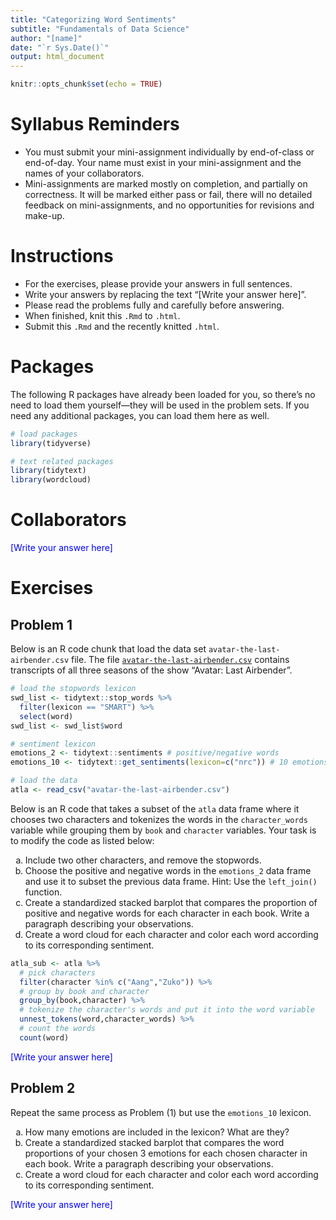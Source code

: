 ---
title: "Categorizing Word Sentiments"
subtitle: "Fundamentals of Data Science"
author: "[name]"
date: "`r Sys.Date()`"
output: html_document
---

```{r setup, include=FALSE}
knitr::opts_chunk$set(echo = TRUE)
```

# Syllabus Reminders

* You must submit your mini-assignment individually by end-of-class or end-of-day. Your name must exist in your mini-assignment and the names of your collaborators.
* Mini-assignments are marked mostly on completion, and partially on correctness. It will be marked either pass or fail, there will no detailed feedback on mini-assignments, and no opportunities for revisions and make-up.

# Instructions

* For the exercises, please provide your answers in full sentences.
* Write your answers by replacing the text "[Write your answer here]".
* Please read the problems fully and carefully before answering.
* When finished, knit this `.Rmd` to `.html`.
* Submit this `.Rmd` and the recently knitted `.html`.

# Packages

The following R packages have already been loaded for you, so there's no need to load them yourself—they will be used in the problem sets. If you need any additional packages, you can load them here as well.

```{r message=FALSE, warning=FALSE}
# load packages
library(tidyverse)

# text related packages
library(tidytext)
library(wordcloud)
```

# Collaborators

::: {style="color: blue;"}
[Write your answer here]
:::

# Exercises

## Problem 1

Below is an R code chunk that load the data set `avatar-the-last-airbender.csv` file. The file [`avatar-the-last-airbender.csv`](https://github.com/averyrobbins1/appa){target="_blank"} contains transcripts of all three seasons of the show "Avatar: Last Airbender".

```{r message=FALSE, warning=FALSE}
# load the stopwords lexicon
swd_list <- tidytext::stop_words %>% 
  filter(lexicon == "SMART") %>%
  select(word)
swd_list <- swd_list$word

# sentiment lexicon
emotions_2 <- tidytext::sentiments # positive/negative words
emotions_10 <- tidytext::get_sentiments(lexicon=c("nrc")) # 10 emotions

# load the data
atla <- read_csv("avatar-the-last-airbender.csv")
```

Below is an R code that takes a subset of the `atla` data frame where it chooses two characters and tokenizes the words in the `character_words` variable while grouping them by `book` and `character` variables. Your task is to modify the code as listed below:
    
a. Include two other characters, and remove the stopwords.
b. Choose the positive and negative words in the `emotions_2` data frame and use it to subset the previous data frame. Hint: Use the `left_join()` function.
c. Create a standardized stacked barplot that compares the proportion of positive and negative words for each character in each book. Write a paragraph describing your observations.
d. Create a word cloud for each character and color each word according to its corresponding sentiment.

```{r}
atla_sub <- atla %>% 
  # pick characters
  filter(character %in% c("Aang","Zuko")) %>%
  # group by book and character
  group_by(book,character) %>%
  # tokenize the character's words and put it into the word variable
  unnest_tokens(word,character_words) %>%
  # count the words
  count(word)
```

::: {style="color: blue;"}
[Write your answer here]
:::

## Problem 2

Repeat the same process as Problem (1) but use the `emotions_10` lexicon.

a. How many emotions are included in the lexicon? What are they?
b. Create a standardized stacked barplot that compares the word proportions of your chosen 3 emotions for each chosen character in each book. Write a paragraph describing your observations.
c. Create a word cloud for each character and color each word according to its corresponding sentiment.

::: {style="color: blue;"}
[Write your answer here]
:::
